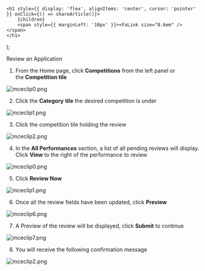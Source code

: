 

    <h1 style={{ display: 'flex', alignItems: 'center', cursor: 'pointer' }} onClick={() => shareArticle()}>
        {children} 
        <span style={{ marginLeft: '10px' }}><FaLink size="0.6em" /></span>
    </h1>
);

<ToastContainer />

<ClickableTitle>Review an Application</ClickableTitle>




1. From the Home page, click **Competitions** from the left panel or the **Competition tile**


![mceclip0.png](../../../resources/article-images/14290513417363-Review-an-Application_1.png)


2. Click the **Category** **tile** the desired competition is under


![mceclip1.png](../../../resources/article-images/14290513417363-Review-an-Application_2.png)


3. Click the competition tile holding the review 


![mceclip2.png](../../../resources/article-images/14290513417363-Review-an-Application_3.png)


4. In the **All Performances** section, a list of all pending reviews will display. Click **View** to the right of the performance to review


![mceclip0.png](../../../resources/article-images/14290513417363-Review-an-Application_4.png)


5. Click **Review Now**


![mceclip1.png](../../../resources/article-images/14290513417363-Review-an-Application_5.png)


6. Once all the review fields have been updated, click **Preview**


![mceclip6.png](../../../resources/article-images/14290513417363-Review-an-Application_6.png)


7. A Preview of the review will be displayed, click **Submit** to continue


![mceclip7.png](../../../resources/article-images/14290513417363-Review-an-Application_7.png)


8. You will receive the following confirmation message 


![mceclip2.png](../../../resources/article-images/14290513417363-Review-an-Application_8.png)



